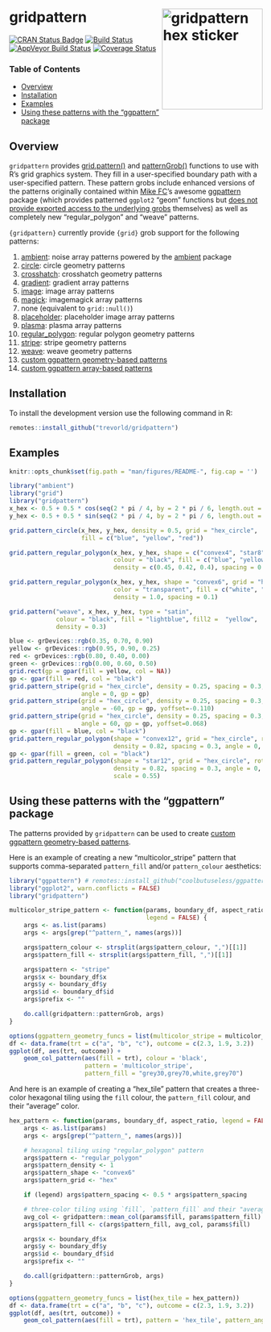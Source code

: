 # gridpattern <img src="man/figures/logo.png" align="right" width="200px" alt="gridpattern hex sticker">

[![CRAN Status Badge](https://www.r-pkg.org/badges/version/gridpattern)](https://cran.r-project.org/package=gridpattern)
[![Build Status](https://travis-ci.org/trevorld/gridpattern.png?branch=main)](https://travis-ci.org/trevorld/gridpattern)
[![AppVeyor Build Status](https://ci.appveyor.com/api/projects/status/github/trevorld/gridpattern?branch=main&svg=true)](https://ci.appveyor.com/project/trevorld/gridpattern)
[![Coverage Status](https://img.shields.io/codecov/c/github/trevorld/gridpattern.svg)](https://codecov.io/github/trevorld/gridpattern?branch=main)

### Table of Contents

* [Overview](#overview)
* [Installation](#installation)
* [Examples](#examples)
* [Using these patterns with the "ggpattern" package](#ggpattern)

## <a name="overview">Overview</a>

`gridpattern` provides [grid.pattern()](http://trevorldavis.com/R/gridpattern/dev/reference/grid.pattern.html) and
[patternGrob()](http://trevorldavis.com/R/gridpattern/dev/reference/grid.pattern.html)
functions to use with R's grid graphics system. They fill in a
user-specified boundary path with a user-specified pattern. These pattern grobs include
enhanced versions of the patterns originally contained within 
[Mike FC](https://github.com/coolbutuseless)'s awesome
[ggpattern](https://github.com/coolbutuseless/ggpattern) package 
(which provides patterned ``ggplot2`` "geom" functions but 
[does not provide exported access to the underlying grobs](https://github.com/coolbutuseless/ggpattern/issues/11) themselves) as well as completely new "regular_polygon" and "weave" patterns.

`{gridpattern}` currently provide `{grid}` grob support for the following patterns:

1.  [ambient](https://trevorldavis.com/R/gridpattern/dev/reference/grid.pattern_ambient.html):
    noise array patterns powered by the [ambient](https://cran.r-project.org/package=ambient) package
2.  [circle](https://trevorldavis.com/R/gridpattern/dev/reference/grid.pattern_circle.html): circle geometry patterns
3.  [crosshatch](https://trevorldavis.com/R/gridpattern/dev/reference/grid.pattern_crosshatch.html): crosshatch geometry patterns
4.  [gradient](https://trevorldavis.com/R/gridpattern/dev/reference/grid.pattern_gradient.html): gradient array patterns
5.  [image](https://trevorldavis.com/R/gridpattern/dev/reference/grid.pattern_image.html): image array patterns
6.  [magick](https://trevorldavis.com/R/gridpattern/dev/reference/grid.pattern_magick.html): imagemagick array patterns
7.  none (equivalent to `grid::null()`)
8.  [placeholder](https://trevorldavis.com/R/gridpattern/dev/reference/grid.pattern_placeholder.html): placeholder image array patterns
9.  [plasma](https://trevorldavis.com/R/gridpattern/dev/reference/grid.pattern_plasma.html): plasma array patterns
10. [regular_polygon](https://trevorldavis.com/R/gridpattern/dev/reference/grid.pattern_regular_polygon.html): regular polygon geometry patterns
11. [stripe](https://trevorldavis.com/R/gridpattern/dev/reference/grid.pattern_stripe.html): stripe geometry patterns
12. [weave](https://trevorldavis.com/R/gridpattern/dev/reference/grid.pattern_weave.html): weave geometry patterns
13. [custom ggpattern geometry-based patterns](https://coolbutuseless.github.io/package/ggpattern/articles/developing-patterns-2.html)
14. [custom ggpattern array-based patterns](https://coolbutuseless.github.io/package/ggpattern/articles/developing-patterns-3.html)

## <a name="installation">Installation</a>

To install the development version use the following command in R:


```r
remotes::install_github("trevorld/gridpattern")
```

## <a name="examples">Examples</a>

```r
knitr::opts_chunk$set(fig.path = "man/figures/README-", fig.cap = '')
```

```r
library("ambient")
library("grid")
library("gridpattern")
x_hex <- 0.5 + 0.5 * cos(seq(2 * pi / 4, by = 2 * pi / 6, length.out = 6))
y_hex <- 0.5 + 0.5 * sin(seq(2 * pi / 4, by = 2 * pi / 6, length.out = 6))
```

```r
grid.pattern_circle(x_hex, y_hex, density = 0.5, grid = "hex_circle",
                    fill = c("blue", "yellow", "red"))
```
```r
grid.pattern_regular_polygon(x_hex, y_hex, shape = c("convex4", "star8", "circle"),
                             colour = "black", fill = c("blue", "yellow", "red"), 
                             density = c(0.45, 0.42, 0.4), spacing = 0.08, angle = 0)
```
```r
grid.pattern_regular_polygon(x_hex, y_hex, shape = "convex6", grid = "hex",
                             color = "transparent", fill = c("white", "grey", "black"),
                             density = 1.0, spacing = 0.1)
```
```r
grid.pattern("weave", x_hex, y_hex, type = "satin", 
             colour = "black", fill = "lightblue", fill2 =  "yellow",
             density = 0.3)
```
```r
blue <- grDevices::rgb(0.35, 0.70, 0.90)
yellow <- grDevices::rgb(0.95, 0.90, 0.25)
red <- grDevices::rgb(0.80, 0.40, 0.00)
green <- grDevices::rgb(0.00, 0.60, 0.50)
grid.rect(gp = gpar(fill = yellow, col = NA))
gp <- gpar(fill = red, col = "black")
grid.pattern_stripe(grid = "hex_circle", density = 0.25, spacing = 0.3, 
                    angle = 0, gp = gp)
grid.pattern_stripe(grid = "hex_circle", density = 0.25, spacing = 0.3, 
                    angle = -60, gp = gp, yoffset=-0.110)
grid.pattern_stripe(grid = "hex_circle", density = 0.25, spacing = 0.3, 
                    angle = 60, gp = gp, yoffset=0.068)
gp <- gpar(fill = blue, col = "black")
grid.pattern_regular_polygon(shape = "convex12", grid = "hex_circle", rot = 15,
                             density = 0.82, spacing = 0.3, angle = 0, gp = gp)
gp <- gpar(fill = green, col = "black")
grid.pattern_regular_polygon(shape = "star12", grid = "hex_circle", rot = 15,
                             density = 0.82, spacing = 0.3, angle = 0, gp = gp,
                             scale = 0.55)
```

## <a name="ggpattern">Using these patterns with the "ggpattern" package</a>

The patterns provided by ``gridpattern`` can be used to create [custom ggpattern geometry-based patterns](https://coolbutuseless.github.io/package/ggpattern/articles/developing-patterns-2.html).  

Here is an example of creating a new  "multicolor_stripe" pattern that supports comma-separated ``pattern_fill`` and/or ``pattern_colour`` aesthetics:

```r
library("ggpattern") # remotes::install_github("coolbutuseless/ggpattern")
library("ggplot2", warn.conflicts = FALSE)
library("gridpattern")

multicolor_stripe_pattern <- function(params, boundary_df, aspect_ratio, 
                                      legend = FALSE) {
    args <- as.list(params)
    args <- args[grep("^pattern_", names(args))]

    args$pattern_colour <- strsplit(args$pattern_colour, ",")[[1]]
    args$pattern_fill <- strsplit(args$pattern_fill, ",")[[1]]

    args$pattern <- "stripe"
    args$x <- boundary_df$x
    args$y <- boundary_df$y
    args$id <- boundary_df$id
    args$prefix <- ""

    do.call(gridpattern::patternGrob, args)
}

options(ggpattern_geometry_funcs = list(multicolor_stripe = multicolor_stripe_pattern))
df <- data.frame(trt = c("a", "b", "c"), outcome = c(2.3, 1.9, 3.2))
ggplot(df, aes(trt, outcome)) +
    geom_col_pattern(aes(fill = trt), colour = 'black', 
                     pattern = 'multicolor_stripe',
                     pattern_fill = "grey30,grey70,white,grey70")
```

And here is an example of creating a "hex_tile" pattern that creates
a three-color hexagonal tiling using the ``fill`` colour, the ``pattern_fill`` colour,
and their "average" color.

```r
hex_pattern <- function(params, boundary_df, aspect_ratio, legend = FALSE) {
    args <- as.list(params)
    args <- args[grep("^pattern_", names(args))]

    # hexagonal tiling using "regular_polygon" pattern
    args$pattern <- "regular_polygon"
    args$pattern_density <- 1
    args$pattern_shape <- "convex6"
    args$pattern_grid <- "hex"

    if (legend) args$pattern_spacing <- 0.5 * args$pattern_spacing

    # three-color tiling using `fill`, `pattern_fill` and their "average"
    avg_col <- gridpattern::mean_col(params$fill, params$pattern_fill)
    args$pattern_fill <- c(args$pattern_fill, avg_col, params$fill)

    args$x <- boundary_df$x
    args$y <- boundary_df$y
    args$id <- boundary_df$id
    args$prefix <- ""

    do.call(gridpattern::patternGrob, args)
}

options(ggpattern_geometry_funcs = list(hex_tile = hex_pattern))
df <- data.frame(trt = c("a", "b", "c"), outcome = c(2.3, 1.9, 3.2))
ggplot(df, aes(trt, outcome)) +
    geom_col_pattern(aes(fill = trt), pattern = 'hex_tile', pattern_angle = 45)
```
